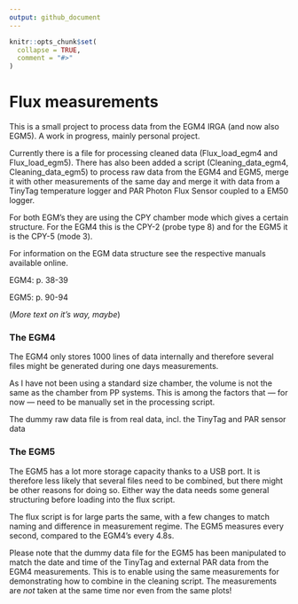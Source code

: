 ```yaml
---
output: github_document
---
```


<!-- README.md is generated from README.Rmd. Please edit that file -->

```r
knitr::opts_chunk$set(
  collapse = TRUE,
  comment = "#>"
)
```

# Flux measurements

This is a small project to process data from the EGM4 IRGA (and now also EGM5).
A work in progress, mainly personal project.

Currently there is a file for processing cleaned data (Flux_load_egm4 and Flux_load_egm5). There has also been added a script (Cleaning_data_egm4, Cleaning_data_egm5) to process raw data from the EGM4 and EGM5, merge it with other measurements of the same day and merge it with data from a TinyTag temperature logger and PAR Photon Flux Sensor coupled to a EM50 logger.

For both EGM's they are using the CPY chamber mode which gives a certain structure. For the EGM4 this is the CPY-2 (probe type 8) and for the EGM5 it is the CPY-5 (mode 3).

For information on the EGM data structure see the respective manuals available online.

EGM4: p. 38-39

EGM5: p. 90-94

(*More text on it's way, maybe*)

### The EGM4

The EGM4 only stores 1000 lines of data internally and therefore several files might be generated during one days measurements.

As I have not been using a standard size chamber, the volume is not the same as the chamber from PP systems. This is among the factors that — for now — need to be manually set in the processing script.

The dummy raw data file is from real data, incl. the TinyTag and PAR sensor data

### The EGM5

The EGM5 has a lot more storage capacity thanks to a USB port. It is therefore less likely that several files need to be combined, but there might be other reasons for doing so. Either way the data needs some general structuring before loading into the flux script.

The flux script is for large parts the same, with a few changes to match naming and difference in measurement regime. The EGM5 measures every second, compared to the EGM4's every 4.8s.

Please note that the dummy data file for the EGM5 has been manipulated to match the date and time of the TinyTag and external PAR data from the EGM4 measurements. This is to enable using the same measurements for demonstrating how to combine in the cleaning script. The measurements are *not* taken at the same time nor even from the same plots!
